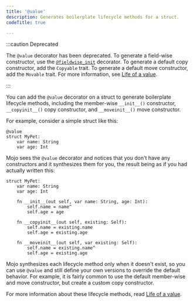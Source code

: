 ```yaml
---
title: '@value'
description: Generates boilerplate lifecycle methods for a struct.
codeTitle: true

---
```


:::caution Deprecated

The `@value` decorator has been deprecated. To generate a field-wise
constructor, use the
[`@fieldwise_init`](/mojo/manual/decorators/fieldwise-init/) decorator. To
generate a default copy constructor, add the `Copyable` trait. To generate a
default move constructor, add the `Movable` trait. For more information, see
[Life of a value](/mojo/manual/lifecycle/life/).

:::

You can add the `@value` decorator on a struct to generate boilerplate
lifecycle methods, including the member-wise `__init__()` constructor,
`__copyinit__()` copy constructor, and `__moveinit__()` move constructor.

For example, consider a simple struct like this:

```mojo
@value
struct MyPet:
    var name: String
    var age: Int
```

Mojo sees the `@value` decorator and notices that you don't have any constructors
and it synthesizes them for you, the result being as if you had actually
written this:

```mojo
struct MyPet:
    var name: String
    var age: Int

    fn __init__(out self, var name: String, age: Int):
        self.name = name^
        self.age = age

    fn __copyinit__(out self, existing: Self):
        self.name = existing.name
        self.age = existing.age

    fn __moveinit__(out self, var existing: Self):
        self.name = existing.name^
        self.age = existing.age
```

Mojo synthesizes each lifecycle method only when it doesn't exist, so
you can use `@value` and still define your own versions to override the default
behavior. For example, it is fairly common to use the default member-wise and
move constructor, but create a custom copy constructor.

For more information about these lifecycle methods, read
[Life of a value](/mojo/manual/lifecycle/life).
